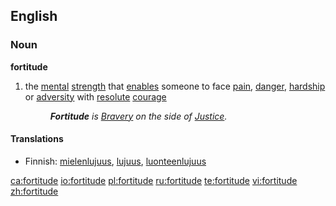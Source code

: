 ==English==
===Noun===
'''fortitude'''
# the [[mental]] [[strength]] that [[enable]]s someone to face [[pain]], [[danger]], [[hardship]] or [[adversity]] with [[resolute]] [[courage]]
#: '''''Fortitude''' is [[Bravery]] on the side of [[Justice]].''

====Translations====
{{trans-top|mental strength}}
*Finnish: [[mielenlujuus]], [[lujuus]], [[luonteenlujuus]]
{{trans-mid}}
{{trans-bottom}}

[[ca:fortitude]]
[[io:fortitude]]
[[pl:fortitude]]
[[ru:fortitude]]
[[te:fortitude]]
[[vi:fortitude]]
[[zh:fortitude]]